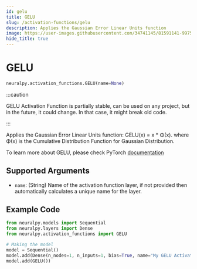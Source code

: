 ```yaml
---
id: gelu
title: GELU
slug: /activation-functions/gelu
description: Applies the Gaussian Error Linear Units function
image: https://user-images.githubusercontent.com/34741145/81591141-99752900-93d9-11ea-9ef6-cc2c68daaa19.png
hide_title: true
---
```


# GELU

```python
neuralpy.activation_functions.GELU(name=None)
```

:::caution

GELU Activation Function is partially stable, can be used on any project, but in the future, it could change. In that case, it might break old code.

:::

Applies the Gaussian Error Linear Units function: GELU(x) = x \* Φ(x). where Φ(x) is the Cumulative Distribution Function for Gaussian Distribution.

To learn more about GELU, please check PyTorch [documentation](https://pytorch.org/docs/stable/generated/torch.nn.GELU.html#torch.nn.GELU)

## Supported Arguments

-   `name`: (String) Name of the activation function layer, if not provided then automatically calculates a unique name for the layer.

## Example Code

```python
from neuralpy.models import Sequential
from neuralpy.layers import Dense
from neuralpy.activation_functions import GELU

# Making the model
model = Sequential()
model.add(Dense(n_nodes=1, n_inputs=1, bias=True, name="My GELU Activation Layer"))
model.add(GELU())
```
